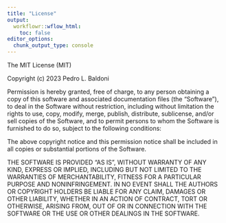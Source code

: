 ```yaml
---
title: "License"
output:
  workflowr::wflow_html:
    toc: false
editor_options:
  chunk_output_type: console
---
```


The MIT License (MIT)

Copyright (c) 2023 Pedro L. Baldoni

Permission is hereby granted, free of charge, to any person obtaining a copy of
this software and associated documentation files (the "Software"), to deal in
the Software without restriction, including without limitation the rights to
use, copy, modify, merge, publish, distribute, sublicense, and/or sell copies of
the Software, and to permit persons to whom the Software is furnished to do so,
subject to the following conditions:

The above copyright notice and this permission notice shall be included in all
copies or substantial portions of the Software.

THE SOFTWARE IS PROVIDED "AS IS", WITHOUT WARRANTY OF ANY KIND, EXPRESS OR
IMPLIED, INCLUDING BUT NOT LIMITED TO THE WARRANTIES OF MERCHANTABILITY, FITNESS
FOR A PARTICULAR PURPOSE AND NONINFRINGEMENT. IN NO EVENT SHALL THE AUTHORS OR
COPYRIGHT HOLDERS BE LIABLE FOR ANY CLAIM, DAMAGES OR OTHER LIABILITY, WHETHER
IN AN ACTION OF CONTRACT, TORT OR OTHERWISE, ARISING FROM, OUT OF OR IN
CONNECTION WITH THE SOFTWARE OR THE USE OR OTHER DEALINGS IN THE SOFTWARE.
